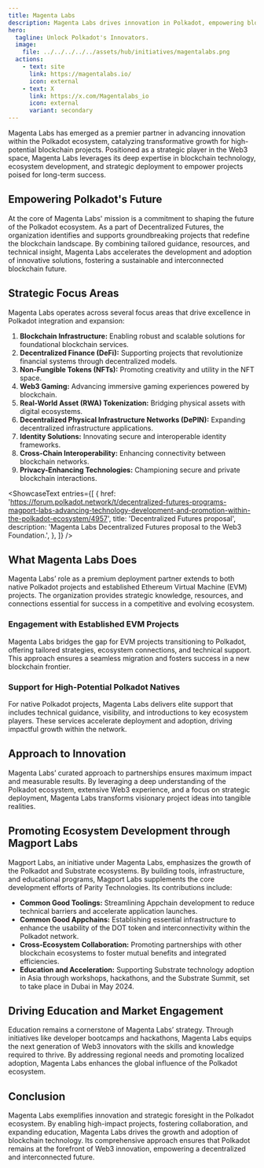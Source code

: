 ```yaml
---
title: Magenta Labs
description: Magenta Labs drives innovation in Polkadot, empowering blockchain projects with expertise, resources, and tailored ecosystem strategies.
hero:
  tagline: Unlock Polkadot's Innovators.
  image: 
    file: ../../../../../assets/hub/initiatives/magentalabs.png
  actions:
    - text: site
      link: https://magentalabs.io/
      icon: external
    - text: X
      link: https://x.com/Magentalabs_io
      icon: external
      variant: secondary
---
```



Magenta Labs has emerged as a premier partner in advancing innovation within the Polkadot ecosystem, catalyzing transformative growth for high-potential blockchain projects. Positioned as a strategic player in the Web3 space, Magenta Labs leverages its deep expertise in blockchain technology, ecosystem development, and strategic deployment to empower projects poised for long-term success.

## Empowering Polkadot's Future
At the core of Magenta Labs' mission is a commitment to shaping the future of the Polkadot ecosystem. As a part of Decentralized Futures, the organization identifies and supports groundbreaking projects that redefine the blockchain landscape. By combining tailored guidance, resources, and technical insight, Magenta Labs accelerates the development and adoption of innovative solutions, fostering a sustainable and interconnected blockchain future.

## Strategic Focus Areas
Magenta Labs operates across several focus areas that drive excellence in Polkadot integration and expansion:
1. **Blockchain Infrastructure:** Enabling robust and scalable solutions for foundational blockchain services.
2. **Decentralized Finance (DeFi):** Supporting projects that revolutionize financial systems through decentralized models.
3. **Non-Fungible Tokens (NFTs):** Promoting creativity and utility in the NFT space.
4. **Web3 Gaming:** Advancing immersive gaming experiences powered by blockchain.
5. **Real-World Asset (RWA) Tokenization:** Bridging physical assets with digital ecosystems.
6. **Decentralized Physical Infrastructure Networks (DePIN):** Expanding decentralized infrastructure applications.
7. **Identity Solutions:** Innovating secure and interoperable identity frameworks.
8. **Cross-Chain Interoperability:** Enhancing connectivity between blockchain networks.
9. **Privacy-Enhancing Technologies:** Championing secure and private blockchain interactions.

<ShowcaseText
  entries={[
    {
      href: 'https://forum.polkadot.network/t/decentralized-futures-programs-magport-labs-advancing-technology-development-and-promotion-within-the-polkadot-ecosystem/4957',
      title: 'Decentralized Futures proposal',
      description: 'Magenta Labs Decentralized Futures proposal to the Web3 Foundation.',
    },
  ]}
/>

## What Magenta Labs Does
Magenta Labs’ role as a premium deployment partner extends to both native Polkadot projects and established Ethereum Virtual Machine (EVM) projects. The organization provides strategic knowledge, resources, and connections essential for success in a competitive and evolving ecosystem.

### Engagement with Established EVM Projects
Magenta Labs bridges the gap for EVM projects transitioning to Polkadot, offering tailored strategies, ecosystem connections, and technical support. This approach ensures a seamless migration and fosters success in a new blockchain frontier.

### Support for High-Potential Polkadot Natives
For native Polkadot projects, Magenta Labs delivers elite support that includes technical guidance, visibility, and introductions to key ecosystem players. These services accelerate deployment and adoption, driving impactful growth within the network.

## Approach to Innovation
Magenta Labs’ curated approach to partnerships ensures maximum impact and measurable results. By leveraging a deep understanding of the Polkadot ecosystem, extensive Web3 experience, and a focus on strategic deployment, Magenta Labs transforms visionary project ideas into tangible realities.

## Promoting Ecosystem Development through Magport Labs
Magport Labs, an initiative under Magenta Labs, emphasizes the growth of the Polkadot and Substrate ecosystems. By building tools, infrastructure, and educational programs, Magport Labs supplements the core development efforts of Parity Technologies. Its contributions include:

- **Common Good Toolings:** Streamlining Appchain development to reduce technical barriers and accelerate application launches.
- **Common Good Appchains:** Establishing essential infrastructure to enhance the usability of the DOT token and interconnectivity within the Polkadot network.
- **Cross-Ecosystem Collaboration:** Promoting partnerships with other blockchain ecosystems to foster mutual benefits and integrated efficiencies.
- **Education and Acceleration:** Supporting Substrate technology adoption in Asia through workshops, hackathons, and the Substrate Summit, set to take place in Dubai in May 2024.

## Driving Education and Market Engagement
Education remains a cornerstone of Magenta Labs’ strategy. Through initiatives like developer bootcamps and hackathons, Magenta Labs equips the next generation of Web3 innovators with the skills and knowledge required to thrive. By addressing regional needs and promoting localized adoption, Magenta Labs enhances the global influence of the Polkadot ecosystem.

## Conclusion
Magenta Labs exemplifies innovation and strategic foresight in the Polkadot ecosystem. By enabling high-impact projects, fostering collaboration, and expanding education, Magenta Labs drives the growth and adoption of blockchain technology. Its comprehensive approach ensures that Polkadot remains at the forefront of Web3 innovation, empowering a decentralized and interconnected future.

